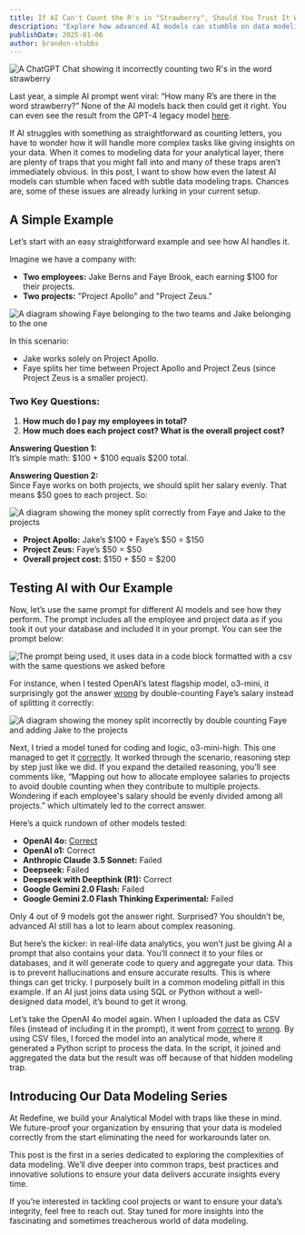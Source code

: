 ```yaml
---
title: If AI Can't Count the R's in "Strawberry", Should You Trust It With Your Money?
description: "Explore how advanced AI models can stumble on data modeling challenges, having common traps skew your analytics. Learn why building a robust analytical model is essential for accurate, reliable insights with AI."
publishDate: 2025-01-06
author: brandon-stubbs
---
```



<img
  src={aiTrapStrawberry.src}
  alt="A ChatGPT Chat showing it incorrectly counting two R's in the word strawberry"
  style="display: block; margin: 0 auto;"
/>

Last year, a simple AI prompt went viral: “How many R’s are there in the word
strawberry?” None of the AI models back then could get it right. You can even
see the result from the GPT-4 legacy model [here](https://chatgpt.com/share/67a50a2b-f2a4-8000-84be-71e37c532e09).

If AI struggles with something as straightforward as counting letters, you have
to wonder how it will handle more complex tasks like giving insights on your
data. When it comes to modeling data for your analytical layer, there are plenty
of traps that you might fall into and many of these traps aren’t immediately
obvious. In this post, I want to show how even the latest AI models can stumble
when faced with subtle data modeling traps. Chances are, some of these issues
are already lurking in your current setup.

## A Simple Example

Let’s start with an easy straightforward example and see how AI handles it.

Imagine we have a company with:
- **Two employees:** Jake Berns and Faye Brook, each earning $100 for their projects.
- **Two projects:** "Project Apollo" and "Project Zeus."

<Image
  src={aiTrap1}
  alt="A diagram showing Faye belonging to the two teams and Jake belonging to the one"
  width={300}
/>

In this scenario:
- Jake works solely on Project Apollo.
- Faye splits her time between Project Apollo and Project Zeus (since Project
  Zeus is a smaller project).

### Two Key Questions:
1. **How much do I pay my employees in total?**
2. **How much does each project cost? What is the overall project cost?**

**Answering Question 1:** \
It’s simple math: $100 + $100 equals $200 total.

**Answering Question 2:** \
Since Faye works on both projects, we should split her salary evenly. That means
$50 goes to each project. So:

<Image
  src={aiTrap2}
  alt="A diagram showing the money split correctly from Faye and Jake to the projects"
  width={300}
/>

- **Project Apollo:** Jake’s $100 + Faye’s $50 = $150
- **Project Zeus:** Faye’s $50 = $50
- **Overall project cost:** $150 + $50 = $200

## Testing AI with Our Example
Now, let’s use the same prompt for different AI models and see how they perform.
The prompt includes all the employee and project data as if you took it out your
database and included it in your prompt. You can see the prompt below:

![The prompt being used, it uses data in a code block formatted with a csv with the same questions we asked before](./images/ai-data-traps/ai-trap-3.png)

For instance, when I tested OpenAI’s latest flagship model, o3-mini, it
surprisingly got the answer [wrong](https://chatgpt.com/share/67a51378-e10c-8000-a85e-91ac67686349)
by double-counting Faye’s salary instead of splitting it correctly:

<Image
  src={aiTrap4}
  alt="A diagram showing the money split incorrectly by double counting Faye and adding Jake to the projects"
  width={300}
/>

Next, I tried a model tuned for coding and logic, o3-mini-high. This one managed
to get it [correctly](https://chatgpt.com/share/67a513ce-f9c4-8000-bc67-64889dd12454).
It worked through the scenario, reasoning step by step just like we did. If you
expand the detailed reasoning, you’ll see comments like, “Mapping out how to
allocate employee salaries to projects to avoid double counting when they
contribute to multiple projects. Wondering if each employee's salary should be
evenly divided among all projects.” which ultimately led to the correct answer.

Here’s a quick rundown of other models tested:
- **OpenAI 4o:** [Correct](https://chatgpt.com/share/67a51418-a250-8000-b983-c6865f796422)
- **OpenAI o1:** Correct
- **Anthropic Claude 3.5 Sonnet:** Failed
- **Deepseek:** Failed
- **Deepseek with Deepthink (R1):** Correct
- **Google Gemini 2.0 Flash:** Failed
- **Google Gemini 2.0 Flash Thinking Experimental:** Failed

Only 4 out of 9 models got the answer right. Surprised? You shouldn’t be,
advanced AI still has a lot to learn about complex reasoning.

But here’s the kicker: in real-life data analytics, you won’t just be giving AI
a prompt that also contains your data. You’ll connect it to your files or
databases, and it will generate code to query and aggregate your data. This is
to prevent hallucinations and ensure accurate results. This is where things can
get tricky. I purposely built in a common modeling pitfall in this example. If
an AI just joins data using SQL or Python without a well-designed data model,
it’s bound to get it wrong.

Let’s take the OpenAI 4o model again. When I uploaded the data as CSV files
(instead of including it in the prompt), it went from [correct](https://chatgpt.com/share/67a51418-a250-8000-b983-c6865f796422)
to [wrong](https://chatgpt.com/share/67a51947-701c-8000-9a23-97f34d09da55).
By using CSV files, I forced the model into an analytical mode, where it
generated a Python script to process the data. In the script, it joined and
aggregated the data but the result was off because of that hidden modeling trap.

## Introducing Our Data Modeling Series

At Redefine, we build your Analytical Model with traps like these in mind. We
future-proof your organization by ensuring that your data is modeled correctly
from the start eliminating the need for workarounds later on.

This post is the first in a series dedicated to exploring the complexities of
data modeling. We’ll dive deeper into common traps, best practices and innovative
solutions to ensure your data delivers accurate insights every time.

If you’re interested in tackling cool projects or want to ensure your data’s
integrity, feel free to reach out. Stay tuned for more insights into the
fascinating and sometimes treacherous world of data modeling.
